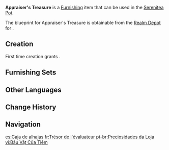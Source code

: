 {{Furnishing Infobox
|id             = 363335
|image          = Item Appraiser's Treasure.png
|category       = Ornaments
|subcategory    = Utensil
|quality        = 3
|adeptal_energy = 60
|load           = 85
|reduced_load   = 64
|description    = Magnificent jewelry and splendid antiques in [[Sumeru City]]'s jewelry stores are usually contained in extremely intricate wooden boxes.<br>Jewelry and antiques are both expensive and non-essential items with limited sale prospects. Promising pieces are also often spoken for well in advance. With that in mind, those who can run a jewelry shop for a long time are likely already wealthy, and do not need to rely on the shop's profits to make a living...
|mention        = 
|blueprint      = Realm Depot
|source1        = 
}}
'''Appraiser's Treasure''' is a [[Furnishing]] item that can be used in the [[Serenitea Pot]].

The blueprint for Appraiser's Treasure is obtainable from the [[Realm Depot]] for {{Item|Realm Currency|24|x=160}}.

==Creation==
First time creation grants {{Item|Trust|24|x=60}}.
{{Recipe
|type = Creation
|time = 14h
|White Iron Chunk = 4
|Iron Chunk = 4
|sort = White Iron Chunk;Iron Chunk
}}

==Furnishing Sets==
{{Craft Usage|type=Furnishing Set}}

==Other Languages==
{{Other Languages
|en      = Appraiser's Treasure
|zhs     = 「商铺的珍玩」
|zhs_rm  = "Shāngpù de Zhènwán"
|zht     = 「商鋪的珍玩」
|zht_rm  = "Shāngpù de Zhènwàn"
|zh_tl   = 
|ja      = 「店舗の珍しいコレクション」
|ja_rm   = "Tenpo no Mezurashii Korekushon"
|ja_tl   = 
|ko      = 「상점의 진귀한 골동품」
|ko_rm   = "Sangjeom-ui Jingwihan Golttongpum"
|ko_tl   = "Precious Treasures of the Shop"
|es      = Caja de alhajas
|es_tl   = Jewelry Box
|fr      = Trésor de l'évaluateur
|fr_tl   = Appraiser's Treasure
|ru      = Сокровища оценщика
|ru_tl   = Appraiser's Treasure
|th      = "สมบัติของร้านค้า"
|th_rm   = 
|th_tl   = 
|vi      = Báu Vật Của Tiệm
|vi_tl   = 
|de      = „Der Schatz des Ladens“
|de_tl   = "The Shop's Treasure"
|id      = Toko Harta Karun
|id_tl   = Treasure Shop
|pt      = Preciosidades da Loja
|pt_tl   = 
|tr      = Uzmanın Hazinesi
|tr_tl   = 
|it      = Tesoro dell'esperto
|it_tl   = Expert's Treasure
}}

==Change History==
{{Change History|3.2}}

==Navigation==
{{Furnishing Navbox|interior}}

[[es:Caja de alhajas]]
[[fr:Trésor de l'évaluateur]]
[[pt-br:Preciosidades da Loja]]
[[vi:Báu Vật Của Tiệm]]
